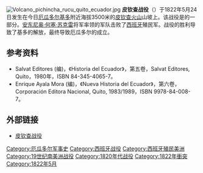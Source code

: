 {{expand|time=2016-04-23T18:44:14+00:00}}
{{no footnotes|time=2016-04-23T18:44:14+00:00}}
[[File:Volcano_pichincha_rucu_quito_ecuador.jpg|thumb]]
'''皮钦查战役'''（{{lang|en|Battle of Pichincha}}）于1822年5月24日发生在今日[[厄瓜多尔|厄瓜多尔]][[基多|基多]]附近海拔3500米的[[皮钦查火山|皮钦查火山]]山坡上。该战役是{{link-en|厄瓜多尔独立战争|Ecuadorian War of Independence}}的一部分。[[安东尼奥·何塞·苏克雷|安东尼奥·何塞·苏克雷]]将军率领的军队击败了[[西班牙|西班牙]]殖民军。战役的胜利导致了基多的解放，最终导致厄瓜多尔的成立。

==参考资料==
*Salvat Editores (编)，《Historia del Ecuador》，第五卷，Salvat Editores, Quito，1980年，ISBN 84-345-4065-7。
*Enrique Ayala Mora (编)，《Nueva Historia del Ecuador》，第六卷，Corporación Editora Nacional, Quito, 1983/1989，ISBN 9978-84-008-7。

==外部链接==
*[http://www.magweb.com/sample/seld/s72quitb.htm 皮钦查战役] {{Wayback|url=http://www.magweb.com/sample/seld/s72quitb.htm |date=20080419084203 }}

{{war-stub}}

[[Category:厄瓜多尔军事史|Category:厄瓜多尔军事史]]
[[Category:西班牙战役|Category:西班牙战役]]
[[Category:西班牙殖民美洲|Category:西班牙殖民美洲]]
[[Category:19世纪南美洲战役|Category:19世纪南美洲战役]]
[[Category:1820年代战役|Category:1820年代战役]]
[[Category:1822年衝突|Category:1822年衝突]]
[[Category:1822年5月|Category:1822年5月]]